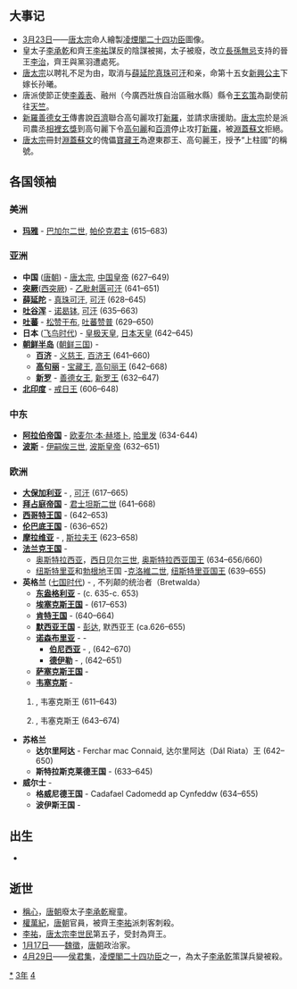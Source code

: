 {{yearTOC|643|唐'''[[貞觀|貞觀]]十七年'''；新罗'''[[仁平_(新羅)|仁平]]十年'''}}

== 大事记 ==
* [[3月23日|3月23日]]——[[唐太宗|唐太宗]]命人繪製[[凌煙閣二十四功臣|凌煙閣二十四功臣]]圖像。
* 皇太子[[李承乾|李承乾]]和齊王[[李祐_(齊王)|李祐]]謀反的陰謀被揭，太子被廢，改立[[長孫無忌|長孫無忌]]支持的晉王[[李治|李治]]，齊王與黨羽遭處死。
* [[唐太宗|唐太宗]]以聘礼不足为由，取消与[[薛延陀|薛延陀]][[真珠可汗|真珠可汗]]和亲，命第十五女[[新興公主_(唐太宗女)|新興公主]]下嫁长孙曦。
* 唐派使節正使[[李義表|李義表]]、融州（今廣西壯族自治區融水縣）縣令[[王玄策|王玄策]]為副使前往[[天竺|天竺]]。
*[[新羅|新羅]][[善德女王|善德女王]]傳書說[[百濟|百濟]]聯合高句麗攻打[[新羅|新羅]]，並請求唐援助。[[唐太宗|唐太宗]]於是派司農丞[[相裡玄獎|相裡玄獎]]到高句麗下令[[高句麗|高句麗]]和[[百濟|百濟]]停止攻打[[新羅|新羅]]，被[[淵蓋蘇文|淵蓋蘇文]]拒絕。
*[[唐太宗|唐太宗]]冊封[[淵蓋蘇文|淵蓋蘇文]]的傀儡[[寶藏王|寶藏王]]為遼東郡王、高句麗王，授予“上柱國”的稱號。

== 各国领袖 ==
===美洲===
*'''[[玛雅文明|玛雅]]''' - [[巴加尔二世|巴加尔二世]], [[帕伦克|帕伦克君主]] (615–683)

===亚洲===
*'''中国''' ([[唐朝|唐朝]]) - [[唐太宗|唐太宗]], [[中国皇帝|中国皇帝]] (627–649)
*'''[[突厥|突厥]]'''([[西突厥|西突厥]]) - [[乙毗射匮可汗|乙毗射匮可汗]] (641–651)
*'''[[薛延陀|薛延陀]]''' - [[真珠可汗|真珠可汗]], [[可汗|可汗]] (628–645)
*'''[[吐谷浑|吐谷浑]]''' - [[诺曷钵|诺曷钵]], [[吐谷浑首领列表|可汗]] (635–663)
*'''[[吐蕃|吐蕃]]''' - [[松赞干布|松赞干布]], [[吐蕃国王列表|吐蕃赞普]] (629–650)
*'''日本''' ([[飞鸟时代|飞鸟时代]]) - [[皇极天皇|皇极天皇]], [[日本天皇|日本天皇]] (642–645)
*'''[[朝鲜半岛|朝鲜半岛]]''' ([[朝鲜三国|朝鲜三国]]) -
**'''[[百济|百济]]''' - [[义慈王|义慈王]], [[百济君主列表|百济王]] (641–660)
**'''[[高句丽|高句丽]]''' - [[宝藏王|宝藏王]], [[高句丽君主列表|高句丽王]] (642–668)
**'''[[新罗|新罗]]''' - [[善德女王|善德女王]], [[新罗君主列表|新罗王]] (632–647)
*'''[[北印度|北印度]]''' - [[戒日王|戒日王]] (606–648)

===中东===
*'''[[阿拉伯帝国|阿拉伯帝国]]''' - [[欧麦尔·本·赫塔卜|欧麦尔·本·赫塔卜]], [[哈里发|哈里发]] (634-644)
*'''[[波斯|波斯]]''' - [[伊嗣俟三世|伊嗣俟三世]], [[萨珊王朝|波斯皇帝]] (632–651)
===欧洲===
*'''[[大保加利亚_(中世纪)|大保加利亚]]''' - {{tsl|en|Kubrat|库勃拉特}}, [[可汗|可汗]] (617–665)
*'''[[拜占庭帝国|拜占庭帝国]]''' - [[君士坦斯二世|君士坦斯二世]] (641–668)
*'''[[西哥特王国|西哥特王国]]''' - {{link-en|钦德斯文思|Chindasuinth}} (642–653)
*'''[[伦巴底人|伦巴底王国]]''' - {{link-en|罗撒里|Rothari}} (636–652)
*'''[[摩拉维亚|摩拉维亚]]''' - {{link-en|萨莫 (国王)|Samo|萨莫}}, [[斯拉夫人|斯拉夫王]] (623–658)
*'''[[法兰克王国|法兰克王国]]''' - 
**[[奥斯特拉西亚|奥斯特拉西亚]]，[[西日贝尔三世|西日贝尔三世]], [[法兰克国王列表|奥斯特拉西亚国王]] (634–656/660)
**[[紐斯特利亞|纽斯特里亚]]和[[勃根地|勃根地]]王国 -[[克洛維二世|克洛維二世]], [[法兰克国王列表|纽斯特里亚国王]] (639–655)
*'''英格兰''' ([[七国时代|七国时代]]) - {{link-en|俄斯维乌|Oswiu of Northumbria}}, 不列颠的统治者（Bretwalda）
**'''[[东盎格利亚|东盎格利亚]]''' -  {{link-en|安娜 (東盎格利亞)|Anna of East Anglia|安娜}} (c. 635-c. 653)
**'''[[埃塞克斯王国|埃塞克斯王国]]''' - {{link-en|西吉伯特一世|Sigeberht I of Essex}} (617–653)
**'''[[肯特王国|肯特王国]]''' - {{link-en|厄尔肯伯特|Eorcenberht of Kent}} (640–664)
**'''[[默西亚王国|默西亚王国]]''' - [[彭达_(麦西亚)|彭达]], 默西亚王 (ca.626–655)
**'''[[诺森布里亚|诺森布里亚]]''' -  - 
***'''[[伯尼西亞|伯尼西亚]]''' - {{link-en|俄斯维乌|Oswiu}}, {{link-en|伯尼西亚王|King of Northumbria}} (642–670)
***'''[[德伊勒|德伊勒]]''' - {{link-en|俄斯维恩|Oswine of Deira}}, {{link-en|德伊勒王|King of Northumbria}} (642–651)
**'''[[萨塞克斯王国|萨塞克斯王国]]''' -
**'''[[韦塞克斯|韦塞克斯]]''' - 
*#{{link-en|西内吉尔斯|Cynegils of Wessex}}, 韦塞克斯王 (611–643)
*#{{link-en|森沃尔赫|Cenwalh of Wessex}}, 韦塞克斯王 (643–674)
*'''苏格兰'''
**'''达尔里阿达''' - Ferchar mac Connaid, 达尔里阿达（Dál Riata）王 (642–650)
**'''斯特拉斯克莱德王国''' - {{link-en|欧根一世|Eugein I of Alt Clut}} (633–645)
*'''威尔士''' -
**'''格威尼德王国''' - Cadafael Cadomedd ap Cynfeddw (634–655) 
**'''波伊斯王国''' - 

== 出生 ==
*

== 逝世 ==
{{Wikisource year mention}}
* [[稱心|稱心]]，[[唐朝|唐朝]]廢太子[[李承乾|李承乾]]寵童。
* [[權萬紀|權萬紀]]，[[唐朝|唐朝]]官員，被齊王[[李祐_(齊王)|李祐]]派刺客刺殺。
* [[李祐_(齊王)|李祐]]，[[唐太宗|唐太宗]][[李世民|李世民]]第五子，受封為齊王。
* [[1月17日|1月17日]]——[[魏徵|魏徵]]，[[唐朝|唐朝]]政治家。
* [[4月29日|4月29日]]——[[侯君集|侯君集]]，[[凌煙閣二十四功臣|凌煙閣二十四功臣]]之一，為太子[[李承乾|李承乾]]策謀兵變被殺。

[[Category:643年|*]]
[[Category:640年代|3年]]
[[Category:7世纪各年|4]]